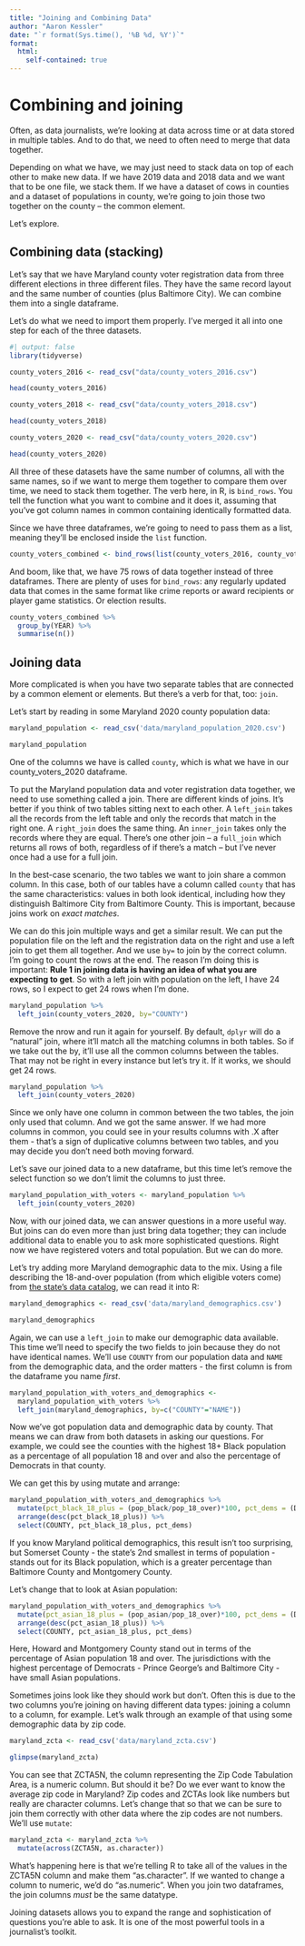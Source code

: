 ```yaml
---
title: "Joining and Combining Data"
author: "Aaron Kessler"
date: "`r format(Sys.time(), '%B %d, %Y')`"
format:
  html:
    self-contained: true
---
```


# Combining and joining

Often, as data journalists, we're looking at data across time or at data stored in multiple tables. And to do that, we need to often need to merge that data together.

Depending on what we have, we may just need to stack data on top of each other to make new data. If we have 2019 data and 2018 data and we want that to be one file, we stack them. If we have a dataset of cows in counties and a dataset of populations in county, we're going to join those two together on the county -- the common element.

Let's explore.

## Combining data (stacking)

Let's say that we have Maryland county voter registration data from three different elections in three different files. They have the same record layout and the same number of counties (plus Baltimore City). We can combine them into a single dataframe.

Let's do what we need to import them properly. I've merged it all into one step for each of the three datasets.

```r
#| output: false
library(tidyverse)
```

```r
county_voters_2016 <- read_csv("data/county_voters_2016.csv")

head(county_voters_2016)
```

```r
county_voters_2018 <- read_csv("data/county_voters_2018.csv")

head(county_voters_2018)
```

```r
county_voters_2020 <- read_csv("data/county_voters_2020.csv")

head(county_voters_2020)
```

All three of these datasets have the same number of columns, all with the same names, so if we want to merge them together to compare them over time, we need to stack them together. The verb here, in R, is `bind_rows`. You tell the function what you want to combine and it does it, assuming that you've got column names in common containing identically formatted data.

Since we have three dataframes, we're going to need to pass them as a list, meaning they'll be enclosed inside the `list` function.

```r
county_voters_combined <- bind_rows(list(county_voters_2016, county_voters_2018, county_voters_2020))
```

And boom, like that, we have 75 rows of data together instead of three dataframes. There are plenty of uses for `bind_rows`: any regularly updated data that comes in the same format like crime reports or award recipients or player game statistics. Or election results.

```r
county_voters_combined %>% 
  group_by(YEAR) %>% 
  summarise(n())

```



## Joining data

More complicated is when you have two separate tables that are connected by a common element or elements. But there's a verb for that, too: `join`.

Let's start by reading in some Maryland 2020 county population data:

```r
maryland_population <- read_csv('data/maryland_population_2020.csv')

maryland_population
```

One of the columns we have is called `county`, which is what we have in our county_voters_2020 dataframe.

To put the Maryland population data and voter registration data together, we need to use something called a join. There are different kinds of joins. It's better if you think of two tables sitting next to each other. A `left_join` takes all the records from the left table and only the records that match in the right one. A `right_join` does the same thing. An `inner_join` takes only the records where they are equal. There's one other join -- a `full_join` which returns all rows of both, regardless of if there's a match -- but I've never once had a use for a full join.

In the best-case scenario, the two tables we want to join share a common column. In this case, both of our tables have a column called `county` that has the same characteristics: values in both look identical, including how they distinguish Baltimore City from Baltimore County. This is important, because joins work on *exact matches*.

We can do this join multiple ways and get a similar result. We can put the population file on the left and the registration data on the right and use a left join to get them all together. And we use `by=` to join by the correct column. I'm going to count the rows at the end. The reason I'm doing this is important: **Rule 1 in joining data is having an idea of what you are expecting to get**. So with a left join with population on the left, I have 24 rows, so I expect to get 24 rows when I'm done.

```r
maryland_population %>% 
  left_join(county_voters_2020, by="COUNTY") 
```

Remove the nrow and run it again for yourself. By default, `dplyr` will do a "natural" join, where it'll match all the matching columns in both tables. So if we take out the by, it'll use all the common columns between the tables. That may not be right in every instance but let's try it. If it works, we should get 24 rows.

```r
maryland_population %>% 
  left_join(county_voters_2020)
```

Since we only have one column in common between the two tables, the join only used that column. And we got the same answer. If we had more columns in common, you could see in your results columns with .X after them - that's a sign of duplicative columns between two tables, and you may decide you don't need both moving forward.

Let's save our joined data to a new dataframe, but this time let's remove the select function so we don't limit the columns to just three.

```r
maryland_population_with_voters <- maryland_population %>% 
  left_join(county_voters_2020)
```

Now, with our joined data, we can answer questions in a more useful way. But joins can do even more than just bring data together; they can include additional data to enable you to ask more sophisticated questions. Right now we have registered voters and total population. But we can do more.

Let's try adding more Maryland demographic data to the mix. Using a file describing the 18-and-over population (from which eligible voters come) from [the state's data catalog](https://planning.maryland.gov/MSDC/Pages/census/Census2020/pL_2020redistricting.aspx), we can read it into R:

```r
maryland_demographics <- read_csv('data/maryland_demographics.csv')

maryland_demographics
```

Again, we can use a `left_join` to make our demographic data available. This time we'll need to specify the two fields to join because they do not have identical names. We'll use `COUNTY` from our population data and `NAME` from the demographic data, and the order matters - the first column is from the dataframe you name *first*.

```r
maryland_population_with_voters_and_demographics <- 
  maryland_population_with_voters %>% 
  left_join(maryland_demographics, by=c("COUNTY"="NAME"))
```

Now we've got population data and demographic data by county. That means we can draw from both datasets in asking our questions. For example, we could see the counties with the highest 18+ Black population as a percentage of all population 18 and over and also the percentage of Democrats in that county.

We can get this by using mutate and arrange:

```r
maryland_population_with_voters_and_demographics %>%
  mutate(pct_black_18_plus = (pop_black/pop_18_over)*100, pct_dems = (DEM/Total)*100) %>%
  arrange(desc(pct_black_18_plus)) %>%
  select(COUNTY, pct_black_18_plus, pct_dems)
```

If you know Maryland political demographics, this result isn't too surprising, but Somerset County - the state's 2nd smallest in terms of population - stands out for its Black population, which is a greater percentage than Baltimore County and Montgomery County.

Let's change that to look at Asian population:

```r
maryland_population_with_voters_and_demographics %>%
  mutate(pct_asian_18_plus = (pop_asian/pop_18_over)*100, pct_dems = (DEM/Total)*100) %>%
  arrange(desc(pct_asian_18_plus)) %>%
  select(COUNTY, pct_asian_18_plus, pct_dems)
```

Here, Howard and Montgomery County stand out in terms of the percentage of Asian population 18 and over. The jurisdictions with the highest percentage of Democrats - Prince George's and Baltimore City - have small Asian populations.

Sometimes joins look like they should work but don't. Often this is due to the two columns you're joining on having different data types: joining a <chr> column to a <dbl> column, for example. Let's walk through an example of that using some demographic data by zip code.

```r
maryland_zcta <- read_csv('data/maryland_zcta.csv')

glimpse(maryland_zcta)
```

You can see that ZCTA5N, the column representing the Zip Code Tabulation Area, is a numeric column. But should it be? Do we ever want to know the average zip code in Maryland? Zip codes and ZCTAs look like numbers but really are character columns. Let's change that so that we can be sure to join them correctly with other data where the zip codes are not numbers. We'll use `mutate`:

```r
maryland_zcta <- maryland_zcta %>% 
  mutate(across(ZCTA5N, as.character))
```

What's happening here is that we're telling R to take all of the values in the ZCTA5N column and make them "as.character". If we wanted to change a column to numeric, we'd do "as.numeric". When you join two dataframes, the join columns *must* be the same datatype.

Joining datasets allows you to expand the range and sophistication of questions you're able to ask. It is one of the most powerful tools in a journalist's toolkit.
